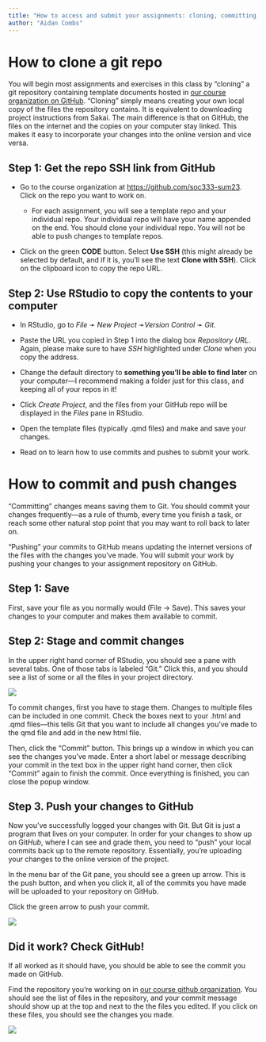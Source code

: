 ```yaml
---
title: "How to access and submit your assignments: cloning, committing, and pushing"
author: "Aidan Combs"
---
```


# How to clone a git repo

You will begin most assignments and exercises in this class by "cloning" a git repository containing template documents hosted in [our course organization on GitHub](https://github.com/soc333-sum23).
"Cloning" simply means creating your own local copy of the files the repository contains.
It is equivalent to downloading project instructions from Sakai.
The main difference is that on GitHub, the files on the internet and the copies on your computer stay linked.
This makes it easy to incorporate your changes into the online version and vice versa.

## Step 1: Get the repo SSH link from GitHub

-   Go to the course organization at [https://github.com/soc333-sum23](#0){.uri}.
    Click on the repo you want to work on.

    -   ::: callout-important
        For each assignment, you will see a template repo and your individual repo.
        Your individual repo will have your name appended on the end.
        You should clone your individual repo.
        You will not be able to push changes to template repos.
        :::

-   Click on the green **CODE** button.
    Select **Use SSH** (this might already be selected by default, and if it is, you'll see the text **Clone with SSH**).
    Click on the clipboard icon to copy the repo URL.

## Step 2: Use RStudio to copy the contents to your computer

-   In RStudio, go to *File* ➛ *New Project* ➛*Version Control* ➛ *Git*.

-   Paste the URL you copied in Step 1 into the dialog box *Repository URL*. Again, please make sure to have *SSH* highlighted under *Clone* when you copy the address.

-   Change the default directory to **something you'll be able to find later** on your computer---I recommend making a folder just for this class, and keeping all of your repos in it!

-   Click *Create Project*, and the files from your GitHub repo will be displayed in the *Files* pane in RStudio.

-   Open the template files (typically .qmd files) and make and save your changes.

-   Read on to learn how to use commits and pushes to submit your work.

# How to commit and push changes

"Committing" changes means saving them to Git. You should commit your changes frequently---as a rule of thumb, every time you finish a task, or reach some other natural stop point that you may want to roll back to later on.

"Pushing" your commits to GitHub means updating the internet versions of the files with the changes you've made. You will submit your work by pushing your changes to your assignment repository on GitHub.

## Step 1: Save

First, save your file as you normally would (File -\> Save). This saves your changes to your computer and makes them available to commit. 

## Step 2: Stage and commit changes

In the upper right hand corner of RStudio, you should see a pane with several tabs. One of those tabs is labeled "Git." Click this, and you should see a list of some or all the files in your project directory.

![](images/computingimages/git_pane.png)

To commit changes, first you have to stage them. Changes to multiple files can be included in one commit. Check the boxes next to your .html and .qmd files---this tells Git that you want to include all changes you've made to the qmd file and add in the new html file.

Then, click the "Commit" button. This brings up a window in which you can see the changes you've made. Enter a short label or message describing your commit in the text box in the upper right hand corner, then click "Commit" again to finish the commit. Once everything is finished, you can close the popup window.

## Step 3. Push your changes to GitHub

Now you've successfully logged your changes with Git. But Git is just a program that lives on your computer. In order for your changes to show up on Git*Hub*, where I can see and grade them, you need to "push" your local commits back up to the remote repository. Essentially, you're uploading your changes to the online version of the project.

In the menu bar of the Git pane, you should see a green up arrow. This is the push button, and when you click it, all of the commits you have made will be uploaded to your repository on GitHub.

Click the green arrow to push your commit.

![](images/computingimages/push.png)

## Did it work? Check GitHub!

If all worked as it should have, you should be able to see the commit you made on GitHub.

Find the repository you're working on in [our course github organization](https://github.com/soc333-sum23). You should see the list of files in the repository, and your commit message should show up at the top and next to the the files you edited. If you click on these files, you should see the changes you made.

![](images/computingimages/successful_commit.png)
